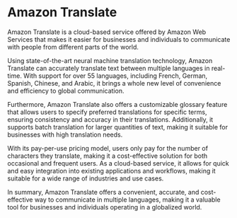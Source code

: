 

# Amazon Translate

Amazon Translate is a cloud-based service offered by Amazon Web Services that makes it easier for businesses and individuals to communicate with people from different parts of the world. 

Using state-of-the-art neural machine translation technology, Amazon Translate can accurately translate text between multiple languages in real-time. With support for over 55 languages, including French, German, Spanish, Chinese, and Arabic, it brings a whole new level of convenience and efficiency to global communication. 

Furthermore, Amazon Translate also offers a customizable glossary feature that allows users to specify preferred translations for specific terms, ensuring consistency and accuracy in their translations. Additionally, it supports batch translation for larger quantities of text, making it suitable for businesses with high translation needs. 

With its pay-per-use pricing model, users only pay for the number of characters they translate, making it a cost-effective solution for both occasional and frequent users. As a cloud-based service, it allows for quick and easy integration into existing applications and workflows, making it suitable for a wide range of industries and use cases. 

In summary, Amazon Translate offers a convenient, accurate, and cost-effective way to communicate in multiple languages, making it a valuable tool for businesses and individuals operating in a globalized world. 